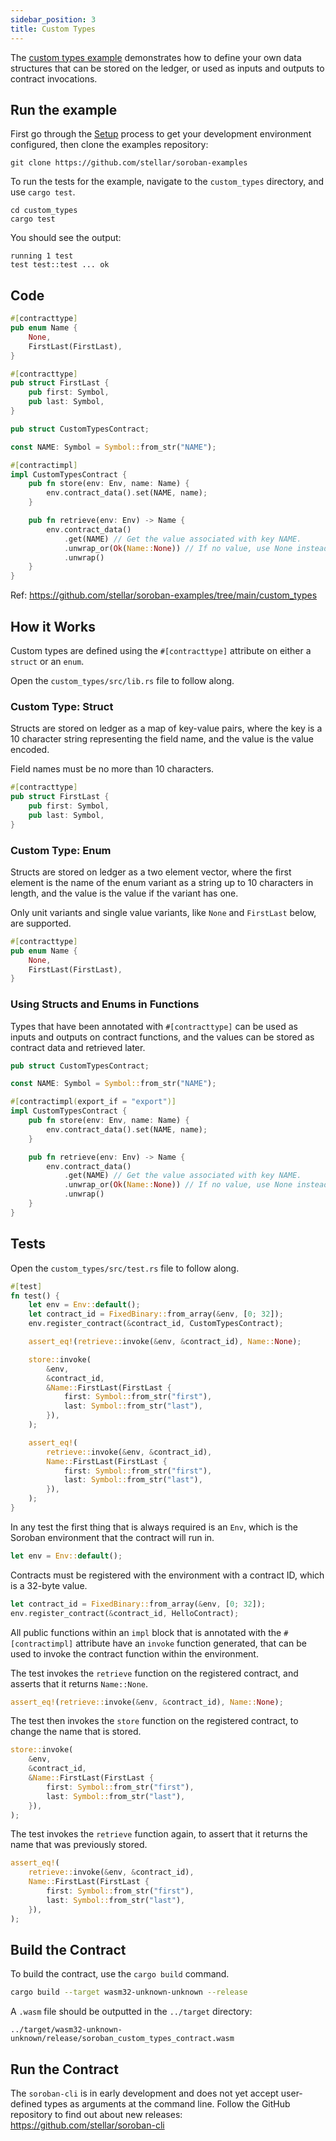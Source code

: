 ```yaml
---
sidebar_position: 3
title: Custom Types
---
```


The [custom types example] demonstrates how to define your own data structures
that can be stored on the ledger, or used as inputs and outputs to contract
invocations.

[custom types example]: https://github.com/stellar/soroban-examples/tree/main/custom_types

## Run the example

First go through the [Setup] process to get your development environment
configured, then clone the examples repository:

[Setup]: ../getting-started/setup.mdx

```
git clone https://github.com/stellar/soroban-examples
```

To run the tests for the example, navigate to the `custom_types` directory, and use `cargo test`.

```
cd custom_types
cargo test
```

You should see the output:

```
running 1 test
test test::test ... ok
```

## Code

```rust title="custom_types/src/lib.rs"
#[contracttype]
pub enum Name {
    None,
    FirstLast(FirstLast),
}

#[contracttype]
pub struct FirstLast {
    pub first: Symbol,
    pub last: Symbol,
}

pub struct CustomTypesContract;

const NAME: Symbol = Symbol::from_str("NAME");

#[contractimpl]
impl CustomTypesContract {
    pub fn store(env: Env, name: Name) {
        env.contract_data().set(NAME, name);
    }

    pub fn retrieve(env: Env) -> Name {
        env.contract_data()
            .get(NAME) // Get the value associated with key NAME.
            .unwrap_or(Ok(Name::None)) // If no value, use None instead.
            .unwrap()
    }
}
```

Ref: https://github.com/stellar/soroban-examples/tree/main/custom_types

## How it Works

Custom types are defined using the `#[contracttype]` attribute on either a
`struct` or an `enum`.

Open the `custom_types/src/lib.rs` file to follow along.

### Custom Type: Struct

Structs are stored on ledger as a map of key-value pairs, where the key is a 10
character string representing the field name, and the value is the value
encoded.

Field names must be no more than 10 characters.

```rust
#[contracttype]
pub struct FirstLast {
    pub first: Symbol,
    pub last: Symbol,
}
```

### Custom Type: Enum

Structs are stored on ledger as a two element vector, where the first element is
the name of the enum variant as a string up to 10 characters in length, and the
value is the value if the variant has one.

Only unit variants and single value variants, like `None` and `FirstLast`
below, are supported.

```rust
#[contracttype]
pub enum Name {
    None,
    FirstLast(FirstLast),
}
```

### Using Structs and Enums in Functions

Types that have been annotated with `#[contracttype]` can be used as inputs and
outputs on contract functions, and the values can be stored as contract data and
retrieved later.

```rust
pub struct CustomTypesContract;

const NAME: Symbol = Symbol::from_str("NAME");

#[contractimpl(export_if = "export")]
impl CustomTypesContract {
    pub fn store(env: Env, name: Name) {
        env.contract_data().set(NAME, name);
    }

    pub fn retrieve(env: Env) -> Name {
        env.contract_data()
            .get(NAME) // Get the value associated with key NAME.
            .unwrap_or(Ok(Name::None)) // If no value, use None instead.
            .unwrap()
    }
}
```

## Tests

Open the `custom_types/src/test.rs` file to follow along.

```rust title="custom_types/src/test.rs"
#[test]
fn test() {
    let env = Env::default();
    let contract_id = FixedBinary::from_array(&env, [0; 32]);
    env.register_contract(&contract_id, CustomTypesContract);

    assert_eq!(retrieve::invoke(&env, &contract_id), Name::None);

    store::invoke(
        &env,
        &contract_id,
        &Name::FirstLast(FirstLast {
            first: Symbol::from_str("first"),
            last: Symbol::from_str("last"),
        }),
    );

    assert_eq!(
        retrieve::invoke(&env, &contract_id),
        Name::FirstLast(FirstLast {
            first: Symbol::from_str("first"),
            last: Symbol::from_str("last"),
        }),
    );
}
```

In any test the first thing that is always required is an `Env`, which is the
Soroban environment that the contract will run in.

```rust
let env = Env::default();
```

Contracts must be registered with the environment with a contract ID, which is a
32-byte value.

```rust
let contract_id = FixedBinary::from_array(&env, [0; 32]);
env.register_contract(&contract_id, HelloContract);
```

All public functions within an `impl` block that is annotated with the
`#[contractimpl]` attribute have an `invoke` function generated, that can be
used to invoke the contract function within the environment.

The test invokes the `retrieve` function on the registered contract, and asserts
that it returns `Name::None`.

```rust
assert_eq!(retrieve::invoke(&env, &contract_id), Name::None);
```

The test then invokes the `store` function on the registered contract, to change
the name that is stored.

```rust
store::invoke(
    &env,
    &contract_id,
    &Name::FirstLast(FirstLast {
        first: Symbol::from_str("first"),
        last: Symbol::from_str("last"),
    }),
);
```

The test invokes the `retrieve` function again, to assert that it returns the
name that was previously stored.

```rust
assert_eq!(
    retrieve::invoke(&env, &contract_id),
    Name::FirstLast(FirstLast {
        first: Symbol::from_str("first"),
        last: Symbol::from_str("last"),
    }),
);
```

## Build the Contract

To build the contract, use the `cargo build` command.

```sh
cargo build --target wasm32-unknown-unknown --release
```

A `.wasm` file should be outputted in the `../target` directory:

```
../target/wasm32-unknown-unknown/release/soroban_custom_types_contract.wasm
```

## Run the Contract

The `soroban-cli` is in early development and does not yet accept user-defined
types as arguments at the command line. Follow the GitHub repository to find out
about new releases:  
https://github.com/stellar/soroban-cli
